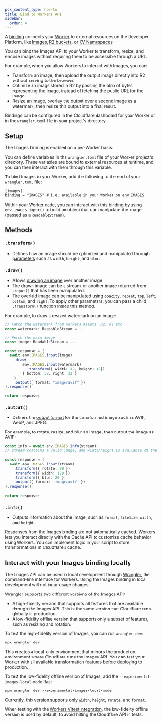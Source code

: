 ```yaml
---
pcx_content_type: how-to
title: Bind to Workers API
sidebar:
  order: 4
---
```


A [binding](/workers/runtime-apis/bindings/) connects your [Worker](/workers/) to external resources on the Developer Platform, like [Images](/images/transform-images/transform-via-workers/), [R2 buckets](/r2/buckets/), or [KV Namespaces](/kv/concepts/kv-namespaces/).

You can bind the Images API to your Worker to transform, resize, and encode images without requiring them to be accessible through a URL.

For example, when you allow Workers to interact with Images, you can:

- Transform an image, then upload the output image directly into R2 without serving to the browser.
- Optimize an image stored in R2 by passing the blob of bytes representing the image, instead of fetching the public URL for the image.
- Resize an image, overlay the output over a second image as a watermark, then resize this output into a final result.

Bindings can be configured in the Cloudflare dashboard for your Worker or in the `wrangler.toml` file in your project's directory.

## Setup

The Images binding is enabled on a per-Worker basis.

You can define variables in the `wrangler.toml` file of your Worker project's directory. These variables are bound to external resources at runtime, and you can then interact with them through this variable.

To bind Images to your Worker, add the following to the end of your `wrangler.toml` file:


```txt
[images]
binding = "IMAGES" # i.e. available in your Worker on env.IMAGES
```

Within your Worker code, you can interact with this binding by using `env.IMAGES.input()` to build an object that can manipulate the image (passed as a `ReadableStream`).

## Methods

### `.transform()`

- Defines how an image should be optimized and manipulated through [parameters](/images/transform-images/transform-via-workers/#fetch-options) such as `width`, `height`, and `blur`.

### `.draw()`

- Allows [drawing an image](/images/transform-images/draw-overlays/) over another image.
- The drawn image can be a stream, or another image returned from `.input()` that has been manipulated.
- The overlaid image can be manipulated using `opacity`, `repeat`, `top`, `left`, `bottom`, and `right`. To apply other parameters, you can pass a child `.transform()` function inside this method.

For example, to draw a resized watermark on an image:

```ts
// Fetch the watermark from Workers Assets, R2, KV etc
const watermark: ReadableStream = ...

// Fetch the main image
const image: ReadableStream = ...

const response = (
  await env.IMAGES.input(image)
    .draw(
        env.IMAGES.input(watermark)
          .transform({ width: 32, height: 32}),
        { bottom: 32, right: 32 }
    )
    .output({ format: "image/avif" })
).response()

return response;
```

### `.output()`

* Defines the [output format](/images/transform-images/) for the transformed image such as AVIF, WebP, and JPEG.

For example, to rotate, resize, and blur an image, then output the image as AVIF:

```ts
const info = await env.IMAGES.info(stream);
// stream contains a valid image, and width/height is available on the info object
 
const response = (
  await env.IMAGES.input(stream)
    .transform({ rotate: 90 })
    .transform({ width: 128 })
    .transform({ blur: 20 })
    .output({ format: "image/avif" })
).response();
 
return response;
```

### `.info()`

- Outputs information about the image, such as `format`, `fileSize`, `width`, and `height`. 

Responses from the Images binding are not automatically cached. Workers lets you interact directly with the Cache API to customize cache behavior using Workers. You can implement logic in your script to store transformations in Cloudflare’s cache.

## Interact with your Images binding locally

The Images API can be used in local development through [Wrangler](/workers/wrangler/install-and-update/), the command-line interface for Workers. Using the Images binding in local development will not incur usage charges.

Wrangler supports two different versions of the Images API:

- A high-fidelity version that supports all features that are available through the Images API. This is the same version that Cloudflare runs globally in production.
- A low-fidelity offline version that supports only a subset of features, such as resizing and rotation.

To test the high-fidelity version of Images, you can run `wrangler dev`:

```txt
npx wrangler dev
```

This creates a local-only environment that mirrors the production environment where Cloudflare runs the Images API. You can test your Worker with all available transformation features before deploying to production.

To test the low-fidelity offline version of Images, add the `--experimental-images-local-mode` flag:

```txt
npm wrangler dev --experimental-images-local-mode
```

Currently, this version supports only `width`, `height`, `rotate`, and `format`.

When testing with the [Workers Vitest integration](/workers/testing/vitest-integration/), the low-fidelity offline version is used by default, to avoid hitting the Cloudflare API in tests.
